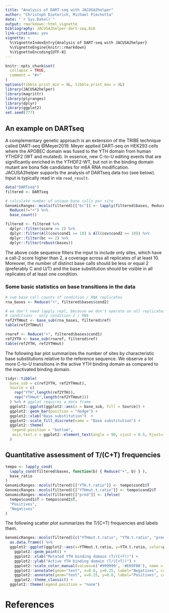 ```yaml
---
title: "Analysis of DART-seq with JACUSA2helper"
author: "Christoph Dieterich, Michael Piechotta"
date: "`r Sys.Date()`"
output: rmarkdown::html_vignette
bibliography: JACUSA2helper-dart-seq.bib
link-citations: yes
vignette: >
  %\VignetteIndexEntry{Analysis of DART-seq with JACUSA2helper}
  %\VignetteEngine{knitr::rmarkdown}
  %\VignetteEncoding{UTF-8}
---
```


```r
knitr::opts_chunk$set(
  collapse = TRUE,
  comment = "#>"
)
options(tibble.print_min = 4L, tibble.print_max = 4L)
library(JACUSA2helper)
library(magrittr)
library(plyranges)
library(dplyr)
library(ggplot2)
set.seed(777)
```

## An example on DARTseq

A complementary genetic approach is an extension of the TRIBE technique called DART-seq @Meyer2019.
Meyer applied DART-seq on HEK293 cells where the APOBEC domain was fused to the YTH domain from human YTHDF2 (WT and mutated).
In essence, new C-to-U editing events that are significantly enriched in the YTHDF2-WT, but not in the binding domain mutant are bona fide candidates for m6A RNA modification.
JACUSA2helper supports the analysis of DARTseq data too (see below). Input is typically read in via `read_result`.

```r
data("DARTseq")
filtered <- DARTseq

# calculate number of unique base calls per site
GenomicRanges::mcols(filtered)[["bc"]] <- lapply(filtered$bases, Reduce, f = "+") %>% 
  Reduce(f="+") %>% 
  base_count()

filtered <- filtered %>%
  dplyr::filter(score >= 2) %>%
  dplyr::filter(All(cov$cond1 >= 10) & All(cov$cond2 >= 10)) %>%
  dplyr::filter(bc <= 2) %>%
  dplyr::filter(robust(bases))
```
The above code sequence filters the input to include only sites, which have a call-2 score higher than 2, a coverage across all replicates of at least 10.
Moreover, the number of distinct base calls should be less or equal 2 (preferably C and U/T) and the base substitution should be visible in all replicates
of at least one condition.

### Some basic statistics on base transitions in the data

```r
# sum base call counts of condition / RNA replicates
rna_bases <- Reduce("+", filtered$bases$cond2)

# we don't need lapply_repl, because we don't operate on all replicates from all
# conditions - only condition 2 / RNA
ref2YTHmut <- base_sub(rna_bases, filtered$ref)
table(ref2YTHmut)
```

```r
rnaref <- Reduce("+", filtered$bases$cond1)
ref2YTH <- base_sub(rnaref, filtered$ref)
table(ref2YTH, ref2YTHmut)
```
The following bar plot summarizes the number of sites by characteristic base substitutions relative to the reference sequence.
We observe a lot more C-to-U transitions in the active YTH binding domain as compared to the inactivated binding domain.

```r
tidyr::tibble(
  base_sub = c(ref2YTH, ref2YTHmut), 
  Source = c(
    rep("YTH",length(ref2YTH)),
    rep("YTHmut",length(ref2YTHmut)))
  ) %>% # ggplot requires a data frame
  ggplot2::ggplot(ggplot2::aes(x = base_sub, fill = Source)) +
  ggplot2::geom_bar(position = "dodge") + 
  ggplot2::xlab("Base substitution")  +
  ggplot2::scale_fill_discrete(name = "Base substitution") +
  ggplot2::theme(
   legend.position = "bottom", 
   axis.text.x = ggplot2::element_text(angle = 90, vjust = 0.5, hjust=1)
  )
```

## Quantitative assessment of T/(C+T) frequencies

```r
tempo <- lapply_cond(
  lapply_cond(filtered$bases, function(b) { Reduce("+", b) } ),
  base_ratio
)
GenomicRanges::mcols(filtered)[["YTH.t.ratio"]] <- tempo$cond1$T
GenomicRanges::mcols(filtered)[["YTHmut.t.ratio"]] <- tempo$cond2$T
GenomicRanges::mcols(filtered)[["pred"]] <- ifelse(
  tempo$cond1$T > tempo$cond2$T, 
  "Positives", 
  "Negatives"
)
```

The following scatter plot summarizes the T/(C+T) frequencies and labels them.

```r
GenomicRanges::mcols(filtered)[c("YTHmut.t.ratio", "YTH.t.ratio", "pred")] %>% 
  as.data.frame() %>%
  ggplot2::ggplot(ggplot2::aes(x=YTHmut.t.ratio, y=YTH.t.ratio, color=pred)) + 
    ggplot2::geom_point() + 
    ggplot2::xlab("Mutated YTH binding domain (T/(C+T))") + 
    ggplot2::ylab("Active YTH binding domain (T/(C+T))") + 
    ggplot2::scale_color_manual(values=c('#999999', '#E69F00'), name = "") +
    ggplot2::annotate(geom="text", x=0.8, y=0.25, label="Negatives", color="#999999", size=6) + 
    ggplot2::annotate(geom="text", x=0.25, y=0.8, label="Positives", color="#E69F00", size=6) + 
    ggplot2::theme_classic() +
  ggplot2::theme(legend.position = "none")
```

# References


